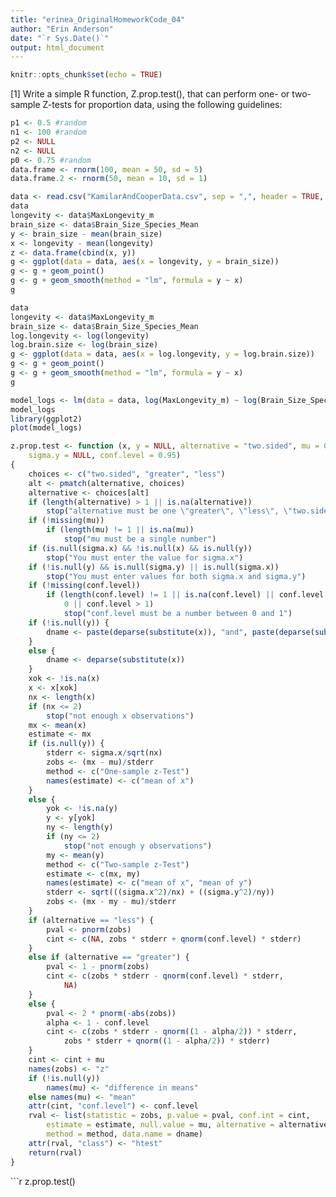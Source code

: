 ```yaml
---
title: "erinea_OriginalHomeworkCode_04"
author: "Erin Anderson"
date: "`r Sys.Date()`"
output: html_document
---
```


```r
knitr::opts_chunk$set(echo = TRUE)
```
[1] Write a simple R function, Z.prop.test(), that can perform one- or two-sample Z-tests for proportion data, using the following guidelines:

```r
p1 <- 0.5 #random
n1 <- 100 #random
p2 <- NULL
n2 <- NULL
p0 <- 0.75 #random
data.frame <- rnorm(100, mean = 50, sd = 5)
data.frame.2 <- rnorm(50, mean = 10, sd = 1)
```

```r
data <- read.csv("KamilarAndCooperData.csv", sep = ",", header = TRUE, stringsAsFactors = FALSE)
data
longevity <- data$MaxLongevity_m
brain_size <- data$Brain_Size_Species_Mean
y <- brain_size - mean(brain_size)
x <- longevity - mean(longevity)
z <- data.frame(cbind(x, y))
g <- ggplot(data = data, aes(x = longevity, y = brain_size))
g <- g + geom_point()
g <- g + geom_smooth(method = "lm", formula = y ~ x)
g
```
```r
data
longevity <- data$MaxLongevity_m
brain_size <- data$Brain_Size_Species_Mean
log.longevity <- log(longevity)
log.brain.size <- log(brain_size)
g <- ggplot(data = data, aes(x = log.longevity, y = log.brain.size))
g <- g + geom_point()
g <- g + geom_smooth(method = "lm", formula = y ~ x)
g
```

```r
model_logs <- lm(data = data, log(MaxLongevity_m) ~ log(Brain_Size_Species_Mean))
model_logs
library(ggplot2)
plot(model_logs)
```

```r
z.prop.test <- function (x, y = NULL, alternative = "two.sided", mu = 0, sigma.x = NULL, 
    sigma.y = NULL, conf.level = 0.95) 
{
    choices <- c("two.sided", "greater", "less")
    alt <- pmatch(alternative, choices)
    alternative <- choices[alt]
    if (length(alternative) > 1 || is.na(alternative)) 
        stop("alternative must be one \"greater\", \"less\", \"two.sided\"")
    if (!missing(mu)) 
        if (length(mu) != 1 || is.na(mu)) 
            stop("mu must be a single number")
    if (is.null(sigma.x) && !is.null(x) && is.null(y)) 
        stop("You must enter the value for sigma.x")
    if (!is.null(y) && is.null(sigma.y) || is.null(sigma.x)) 
        stop("You must enter values for both sigma.x and sigma.y")
    if (!missing(conf.level)) 
        if (length(conf.level) != 1 || is.na(conf.level) || conf.level < 
            0 || conf.level > 1) 
            stop("conf.level must be a number between 0 and 1")
    if (!is.null(y)) {
        dname <- paste(deparse(substitute(x)), "and", paste(deparse(substitute(y))))
    }
    else {
        dname <- deparse(substitute(x))
    }
    xok <- !is.na(x)
    x <- x[xok]
    nx <- length(x)
    if (nx <= 2) 
        stop("not enough x observations")
    mx <- mean(x)
    estimate <- mx
    if (is.null(y)) {
        stderr <- sigma.x/sqrt(nx)
        zobs <- (mx - mu)/stderr
        method <- c("One-sample z-Test")
        names(estimate) <- c("mean of x")
    }
    else {
        yok <- !is.na(y)
        y <- y[yok]
        ny <- length(y)
        if (ny <= 2) 
            stop("not enough y observations")
        my <- mean(y)
        method <- c("Two-sample z-Test")
        estimate <- c(mx, my)
        names(estimate) <- c("mean of x", "mean of y")
        stderr <- sqrt(((sigma.x^2)/nx) + ((sigma.y^2)/ny))
        zobs <- (mx - my - mu)/stderr
    }
    if (alternative == "less") {
        pval <- pnorm(zobs)
        cint <- c(NA, zobs * stderr + qnorm(conf.level) * stderr)
    }
    else if (alternative == "greater") {
        pval <- 1 - pnorm(zobs)
        cint <- c(zobs * stderr - qnorm(conf.level) * stderr, 
            NA)
    }
    else {
        pval <- 2 * pnorm(-abs(zobs))
        alpha <- 1 - conf.level
        cint <- c(zobs * stderr - qnorm((1 - alpha/2)) * stderr, 
            zobs * stderr + qnorm((1 - alpha/2)) * stderr)
    }
    cint <- cint + mu
    names(zobs) <- "z"
    if (!is.null(y)) 
        names(mu) <- "difference in means"
    else names(mu) <- "mean"
    attr(cint, "conf.level") <- conf.level
    rval <- list(statistic = zobs, p.value = pval, conf.int = cint, 
        estimate = estimate, null.value = mu, alternative = alternative, 
        method = method, data.name = dname)
    attr(rval, "class") <- "htest"
    return(rval)
}
```

```r
z.prop.test()